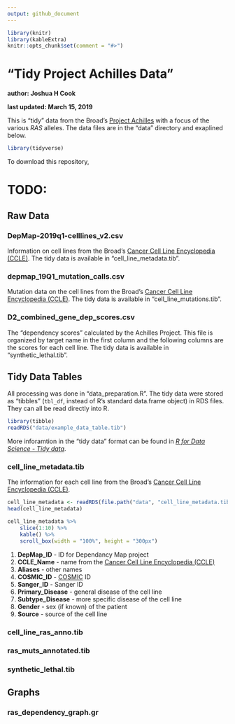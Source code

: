 ```yaml
---
output: github_document
---
```


<!-- README.md is generated from README.Rmd. Please edit that file -->

```r
library(knitr)
library(kableExtra)
knitr::opts_chunk$set(comment = "#>")
```

# "Tidy Project Achilles Data"

**author: Joshua H Cook**

**last updated: March 15, 2019**

This is "tidy" data from the Broad's [Project Achilles](https://depmap.org/portal/achilles/) with a focus of the various *RAS* alleles. The data files are in the "data" directory and exaplined below.

```r
library(tidyverse)
```

To download this repository,

# TODO:

## Raw Data

### DepMap-2019q1-celllines_v2.csv

Information on cell lines from the Broad's [Cancer Cell Line Encyclopedia (CCLE)](https://portals.broadinstitute.org/ccle). The tidy data is available in "cell_line_metadata.tib".

### depmap_19Q1_mutation_calls.csv

Mutation data on the cell lines from the Broad's [Cancer Cell Line Encyclopedia (CCLE)](https://portals.broadinstitute.org/ccle). The tidy data is available in "cell_line_mutations.tib".

### D2_combined_gene_dep_scores.csv

The "dependency scores" calculated by the Achilles Project. This file is organized by target name in the first column and the following columns are the scores for each cell line. The tidy data is available in "synthetic_lethal.tib".


## Tidy Data Tables

All processing was done in "data_preparation.R". The tidy data were stored as "tibbles" (`tbl_df`, instead of R's standard data.frame object) in RDS files. They can all be read directly into R.

```r
library(tibble)
readRDS("data/example_data_table.tib")
```

More inforamtion in the "tidy data" format can be found in [*R for Data Science - Tidy data*](https://r4ds.had.co.nz/tidy-data.html). 

### cell_line_metadata.tib

The information for each cell line from the Broad's [Cancer Cell Line Encyclopedia (CCLE)](https://portals.broadinstitute.org/ccle).

```r
cell_line_metadata <- readRDS(file.path("data", "cell_line_metadata.tib"))
head(cell_line_metadata)
```

```r
cell_line_metadata %>%
    slice(1:10) %>%
    kable() %>%
    scroll_box(width = "100%", height = "300px")
```

1. **DepMap_ID** - ID for Dependancy Map project
2. **CCLE_Name** - name from the [Cancer Cell Line Encyclopedia (CCLE)](https://portals.broadinstitute.org/ccle)
3. **Aliases** - other names
4. **COSMIC_ID** - [COSMIC](https://cancer.sanger.ac.uk/cosmic) ID
5. **Sanger_ID** - Sanger ID
6. **Primary_Disease** - general disease of the cell line
7. **Subtype_Disease** - more specific disease of the cell line
8. **Gender** - sex (if known) of the patient
9. **Source** - source of the cell line

### cell_line_ras_anno.tib



### ras_muts_annotated.tib

### synthetic_lethal.tib


## Graphs

### ras_dependency_graph.gr